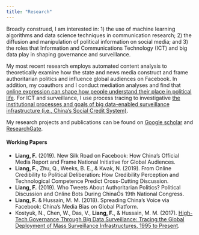 ---
title: "Research"
---

<link rel="stylesheet" href="styles.css" type="text/css">


Broadly construed, I am interested in: 1) the use of machine learning algorithms and data science techniques in communication research; 2) the diffusion and manipulation of political information on social media; and 3) the roles that Information and Communications Technology (ICT) and big data play in shaping governance and surveillance.

My most recent research employs automated content analysis to theoretically examine how the state and news media construct and frame authoritarian politics and influence global audiences on Facebook. In addition, my coauthors and I conduct mediation analyses and find that [online expression can shape how people understand their place in political life](https://www.academic.oup.com/joc/article-abstract/69/1/49/5288675). For ICT and surveillance, I use process tracing to investigative [the institutional processes and goals of big data-enabled surveillance infrastructure (i.e., China's Social Credit System)](https://www.onlinelibrary.wiley.com/doi/abs/10.1002/poi3.183).

My research projects and publications can be found on [Google scholar](https://scholar.google.com/citations?user=BgNaL0gAAAAJ) and [ResearchGate](https://www.researchgate.net/profile/Fan_Liang15).

#### Working Papers
* **Liang, F.** (2019). New Silk Road on Facebook: How China’s Official Media Report and Frame National Initiative for Global Audiences. 
* **Liang, F.**, Zhu, Q., Weeks, B. E., & Kwak, N. (2019). From Online Credibility to Political Deliberation: How Credibility Perception and Technological Competence Predict Cross-Cutting Discussion.
* **Liang, F.** (2019). Who Tweets About Authoritarian Politics? Political Discussion and Online Bots During ChinaÕs 19th National Congress.
* **Liang, F.** & Hussain, M. M. (2018). Spreading China's Voice via Facebook: China’s Media Bias on Global Platform.
* Kostyuk, N., Chen, W., Das, V., **Liang, F.**, & Hussain, M. M. (2017). [High-Tech Governance Through Big Data Surveillance: Tracing the Global Deployment of Mass Surveillance Infrastructures, 1995 to Present](https://papers.ssrn.com/sol3/papers.cfm?abstract_id=3030347).
